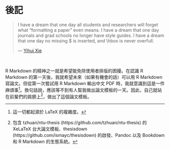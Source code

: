 # 後記 {#epilogue}

> I have a dream that one day all students and researchers will forget what "formatting a paper" even means. I have a dream that one day journals and grad schools no longer have style guides. I have a dream that one day no missing \$ is inserted, and \\hbox is never overfull.
>
> \hspace*{\fill} --- [Yihui Xie](https://twitter.com/xieyihui/status/1022873179532996609)


<br>

R Markdown 的精神之一就是希望能免除使用者排版的困擾。在認識 R Markdown 的第一天後，我就希望未來（如果有機會的話）可以用 R Markdown 寫論文。但從第一次嘗試用 R Markdown 輸出中文 PDF 時，我就意識到這是一件麻煩事[^fck-latex]。換句話說，應該等不到有人幫我做出論文模板的一天。因此，自己就站在前輩們的肩膀上[^base]，做出了這個論文模板。

[^base]: 包含 tzhuan/ntu-thesis (https://github.com/tzhuan/ntu-thesis) 的 XeLaTeX 台大論文模板、thesisdown (https://github.com/ismayc/thesisdown) 的啟發、Pandoc 以及 Bookdown 和 R Markdown 的生態系統。

[^fck-latex]: 這一切都起源於 LaTeX 的複雜度。